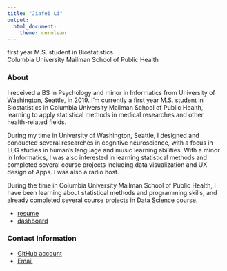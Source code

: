 ```yaml
---
title: "Jiafei Li"
output: 
  html_document:
    theme: cerulean
---
```

first year M.S. student in Biostatistics <br>
Columbia University Mailman School of Public Health


### About

I received a BS in Psychology and minor in Informatics from University of Washington, Seattle, in 2019. I'm currently a first year M.S. student in Biostatistics in Columbia University Mailman School of Public Health, learning to apply statistical methods in medical researches and other health-related fields.  

During my time in University of Washington, Seattle, I designed and conducted several researches in cognitive neuroscience, with a focus in EEG studies in human's language and music learning abilities. With a minor in Informatics, I was also interested in learning statistical methods and completed several course projects including data visualization and UX design of Apps. I was also a radio host.

During the time in Columbia University Mailman School of Public Health, I have been learning about statistical methods and programming skills, and already completed several course projects in Data Science course.

* [resume](resume.html)
* [dashboard](nyc_restaurant_inspection.html)

### Contact Information
* [GitHub account](https://github.com/ljf123)
* [Email](jl5548@cumc.columbia.edu)